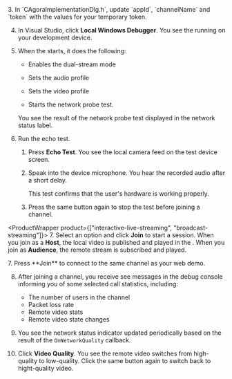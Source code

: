 <PlatformWrapper platform="windows">
3. In `CAgoraImplementationDlg.h`, update `appId`, `channelName` and `token` with the values for your temporary token.

4. In Visual Studio, click **Local Windows Debugger**. You see the <Vpl k="CLIENT" /> running on your development device.

5. When the <Vpl k="CLIENT" /> starts, it does the following:

    * Enables the dual-stream mode

    * Sets the audio profile

    * Sets the video profile

    * Starts the network probe test.

    You see the result of the network probe test displayed in the network status label.

6. Run the echo test.

    1. Press **Echo Test**. You see the local camera feed on the test device screen. 
    
    1. Speak into the device microphone. You hear the recorded audio after a short delay. 
    
        This test confirms that the user's hardware is working properly.

    1. Press the same button again to stop the test before joining a channel.

<ProductWrapper product={["interactive-live-streaming", "broadcast-streaming"]}>
7. Select an option and click **Join** to start a session. When you join as a **Host**, the local video is published and played in the <Vpl k="CLIENT" />. When you join as **Audience**, the remote stream is subscribed and played.
</ProductWrapper>

<ProductWrapper notAllowed="interactive-live-streaming">
7. Press **Join** to connect to the same channel as your web demo.
</ProductWrapper>

8. After joining a channel, you receive see messages in the debug console informing you of some selected call statistics, including:

    * The number of users in the channel
    * Packet loss rate
    * Remote video stats
    * Remote video state changes

8. You see the network status indicator updated periodically based on the result of the `OnNetworkQuality` callback.

9. Click **Video Quality**. You see the remote video switches from high-quality to low-quality. Click the same button again to switch back to hight-quality video.

</PlatformWrapper>